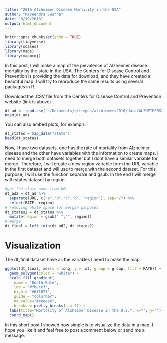 ```yaml
---
title: "2016 Alzheimer Disease Mortality in the USA"
author: "Raveendra Swarna"
date: "8/19/2018"
output: html_document
---
```


```r
knitr::opts_chunk$set(echo = TRUE)
library(tidyverse)
library(scales)
library(maps)
library(mapproj)
```

In this post, I will make a map of the prevalence of Alzheimer disease mortality by the state in the USA. The Centers for Disease Control and Prevention is providing the data for download, and they have created a beautiful map. I will try to reproduce the same results using several packages in R.

Download the .CSV file from the Centers for Disease Control and Prevention website (link is above)

```r
dt_ad <- read.csv("~/Documents/gitrepos/alzhiemers2016/data/ALZHEIMERS2016.csv")
head(dt_ad)
```



You can also embed plots, for example:

```r
dt_states = map_data("state")
head(dt_states)
```

Now, I have two datasets, one has the rate of mortality from Alzheimer disease and the other have variables with the information to create maps. I need to merge both datasets together but I dont have a similar variable for merge. Therefore, I will create a new region variable form the URL variable in the first dataset and will use to merge with the second dataset. For this purpose, I will use the function separate and gsub. In the end I will merge with states dataset by region.

```r
#get the state name from URL
dt_ad2 = dt_ad %>% 
  separate(URL, c("a","b","c","d", "region"), sep="/") %>% 
  select(RATE, region)
# removing white space for mergin purposes
dt_states2 = dt_states %>%
  mutate(region = gsub(" ","", region))
# merge
dt_final = left_join(dt_ad2, dt_states2)

```

# Visualization
The dt_final dataset have all the variables I need to make the map.

```r
ggplot(dt_final, aes(x = long, y = lat, group = group, fill = RATE)) + 
  geom_polygon(color = "white") +
  scale_fill_gradient(
    name = "Death Rate", 
    low = "#fbece3", 
    high = "#6f1873", 
    guide = "colorbar",
    na.value="#eeeeee", 
    breaks = pretty_breaks(n = 5)) +
  labs(title="Mortality of Alzheimer Disease in the U.S.", x="", y="") +
  coord_map()

```

In this short post I showed how simple is to visualize the data in a map. I hope you like it and feel free to post a comment below or send me a message.